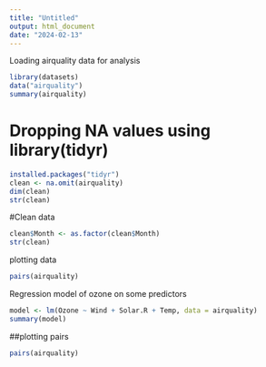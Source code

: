 ```yaml
---
title: "Untitled"
output: html_document
date: "2024-02-13"
---
```


Loading airquality data for analysis
```r
library(datasets)
data("airquality")
summary(airquality)
```
# Dropping NA values using library(tidyr)
```r
installed.packages("tidyr")
clean <- na.omit(airquality)
dim(clean)
str(clean)
```
#Clean data

```r
clean$Month <- as.factor(clean$Month)
str(clean)
```

plotting data
```r
pairs(airquality)
```
Regression model of ozone on some predictors
```r
model <- lm(Ozone ~ Wind + Solar.R + Temp, data = airquality)
summary(model)
```

##plotting pairs
```r
pairs(airquality)
```




